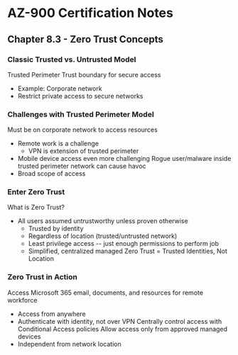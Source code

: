 # AZ-900 Certification Notes
## Chapter 8.3 - Zero Trust Concepts

### Classic Trusted vs. Untrusted Model
Trusted Perimeter
Trust boundary for secure access
* Example: Corporate network
* Restrict private access to secure networks

### Challenges with Trusted Perimeter Model
Must be on corporate network to access resources
* Remote work is a challenge
	* VPN is extension of trusted perimeter
* Mobile device access even more challenging
Rogue user/malware inside trusted perimeter network can cause havoc
* Broad scope of access

### Enter Zero Trust
What is Zero Trust?
* All users assumed untrustworthy unless proven otherwise
	* Trusted by identity
	* Regardless of location (trusted/untrusted network)
	* Least privilege access -- just enough permissions to perform job
	* Simplified, centralized managed
Zero Trust = Trusted Identities, Not Location

### Zero Trust in Action
Access Microsoft 365 email, documents, and resources for remote workforce
* Access from anywhere
* Authenticate with identity, not over VPN
Centrally control access with Conditional Access policies
Allow access only from approved managed devices
* Independent from network location